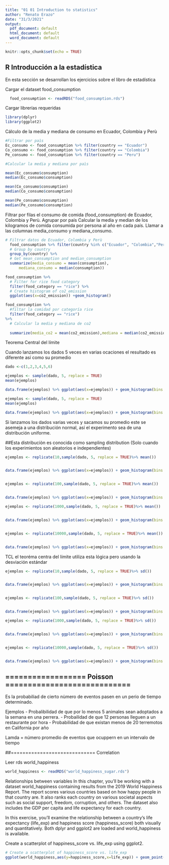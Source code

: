 ```yaml
---
title: "01 01 Introduction to statistics"
author: "Renato Erazo"
date: "31/3/2021"
output:
  pdf_document: default
  html_document: default
  word_document: default
---
```


```r
knitr::opts_chunk$set(echo = TRUE)
```

## R Introducción a la estadística

En esta sección se desarrollan los ejercicios sobre el libro de estadística


Cargar el dataset food_consumption
```r
  food_consumption <- readRDS("food_consumption.rds")
```

Cargar librerías requeridas

```r
library(dplyr)
library(ggplot2)
```


Cálculo de la media y mediana de consumo en Ecuador, Colombia y Perù

```r
#Filtrar por paìs
Ec_consumo <- food_consumption %>% filter(country == "Ecuador")
Co_consumo <- food_consumption %>% filter(country == "Colombia")
Pe_consumo <- food_consumption %>% filter(country == "Peru")

#Calcular la media y mediana por paìs

mean(Ec_consumo$consumption)
median(Ec_consumo$consumption)

mean(Co_consumo$consumption)
median(Co_consumo$consumption)

mean(Pe_consumo$consumption)
median(Pe_consumo$consumption)


```

Filtrar  por filas el consumo de comida (food_consumption) de Ecuador, Colombia y Perù.
Agrupar por país
Calcular la media y median de los kilogramos de comida consumida por persona al año en cada país. Llamar a las columnas media_consumo y mediana_consumo.

```r
# Filtrar datos de Ecuador, Colombia y Perù
  food_consumption %>% filter(country %in% c("Ecuador", "Colombia","Peru")) %>%
  # Group by country
  group_by(country) %>%
  # Get mean_consumption and median_consumption
  summarize(media_consumo = mean(consumption),
      mediana_consumo = median(consumption))

```



```r
food_consumption %>%
  # Filter for rice food category
  filter(food_category == "rice") %>%
  # Create histogram of co2_emission
  ggplot(aes(x=co2_emission)) +geom_histogram()

food_consumption %>% 
  #filtar la comidad por categoría rice
  filter(food_category == "rice")
%>%
  # Calcular la media y mediana de co2
  
  summarize(media_co2 = mean(co2_emission),mediana = median(co2_emission))
```
Teorema  Central del límite

Cuando lanzamos los dados 5 veces en varias ocaciones el resultado es diferente así como su promedio

```r
dado <-c(1,2,3,4,5,6)

ejemplos <- sample(dado, 5, replace = TRUE)
mean(ejemplos)

data.frame(ejemplos) %>% ggplot(aes(x=ejemplos)) + geom_histogram(bins = 6)

ejemplos <- sample(dado, 5, replace = TRUE)
mean(ejemplos)

data.frame(ejemplos) %>% ggplot(aes(x=ejemplos)) + geom_histogram(bins = 6)
```

Si lanzamos los dados varias veces y sacamos su promedio este se asemeja a una distribución normal, así el experimento sea de una distribución uniforme. 

##Esta distribuciòn es conocida como sampling distribution (Solo cuando los experimientos son aleatorios e independientes)


```r

ejemplos <- replicate(10,sample(dado, 5, replace = TRUE)%>% mean())


data.frame(ejemplos) %>% ggplot(aes(x=ejemplos)) + geom_histogram(bins = 6)


ejemplos <- replicate(100,sample(dado, 5, replace = TRUE)%>% mean())


data.frame(ejemplos) %>% ggplot(aes(x=ejemplos)) + geom_histogram(bins = 6)

ejemplos <- replicate(1000,sample(dado, 5, replace = TRUE)%>% mean())


data.frame(ejemplos) %>% ggplot(aes(x=ejemplos)) + geom_histogram(bins = 6)


ejemplos <- replicate(10000,sample(dado, 5, replace = TRUE)%>% mean())


data.frame(ejemplos) %>% ggplot(aes(x=ejemplos)) + geom_histogram(bins = 6)


```


TCL el teoréma centra del límite utiliza esta lógica pero usando la desviación estándar

```r
ejemplos <- replicate(10,sample(dado, 5, replace = TRUE)%>% sd())


data.frame(ejemplos) %>% ggplot(aes(x=ejemplos)) + geom_histogram(bins = 6)


ejemplos <- replicate(100,sample(dado, 5, replace = TRUE)%>% sd())


data.frame(ejemplos) %>% ggplot(aes(x=ejemplos)) + geom_histogram(bins = 6)

ejemplos <- replicate(1000,sample(dado, 5, replace = TRUE)%>% sd())


data.frame(ejemplos) %>% ggplot(aes(x=ejemplos)) + geom_histogram(bins = 6)


ejemplos <- replicate(10000,sample(dado, 5, replace = TRUE)%>% sd())


data.frame(ejemplos) %>% ggplot(aes(x=ejemplos)) + geom_histogram(bins = 6)
```


## ================== Poisson ============================

Es la probabiliad de cierto nùmero de eventos pasen en un perio de tiempo determinado.

Ejemplos
- Probalibilidad de que por lo menos 5 animales sean adoptados a la semana en una perrera.
- Probailidad de que 12 personas lleguen a un restaurante por hora
- Probabilidad de que existan menos de 20 terremotos en California por año

Lamda = número promedio de eventos que ocuppern en un intervalo de tiempo

##============================= Correlation


Leer rds world_happiness


```r
world_happiness <- readRDS("world_happiness_sugar.rds")
```

Relationships between variables
In this chapter, you'll be working with a dataset world_happiness containing results from the 2019 World Happiness Report. The report scores various countries based on how happy people in that country are. It also ranks each country on various societal aspects such as social support, freedom, corruption, and others. The dataset also includes the GDP per capita and life expectancy for each country.

In this exercise, you'll examine the relationship between a country's life expectancy (life_exp) and happiness score (happiness_score) both visually and quantitatively. Both dplyr and ggplot2 are loaded and world_happiness is available.


Create a scatterplot of happiness_score vs. life_exp using ggplot2.


```r
# Create a scatterplot of happiness_score vs. life_exp
ggplot(world_happiness,aes(y=happiness_score,x=life_exp)) + geom_point()
```







